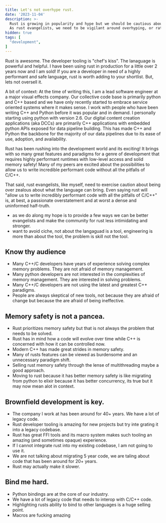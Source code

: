 ```yaml
---
title: Let's not overhype rust.
date: '2023-11-04'
description: >-
  Rust is growing in popularity and hype but we should be cautious about overselling it. I can already hear the rustaceans sharpening their claws, but hear me out.
  As rust evangelists, we need to be vigilant around overhyping, or rather overselling, the language.
hidden: true
tags: [
  "development",
]
---
```


Rust is awesome. The developer tooling is "chef's kiss". The lanaguage is powerful and helpful.
I have been using rust in production for a little over 2 years now and I am sold! If you are a developer
in need of a highly performant and safe language, rust is worth adding to your shortlist. But, lets not oversell it.

A bit of context: At the time of writing this, I am a lead software engineer at a major visual effects company.
Our collective code base is primarily python and C++ based and we have only recently started to embrace service oriented
systems where it makes sense. I work with people who have been writing C++ and Python before it was popular and in demand. I personally
starting using python with version 2.6. Our digital content creation applications (aka DCCs) are primarily C++
applications with embedded python APIs exposed for data pipeline building. This has made C++ and Python the backbone for the majority of our data pipelines due to its
ease of use, adoption, and availability.

Rust has been rushing into the development world and its exciting! It brings with so many great features and paradigms
for a genre of development that requires highly performant runtimes with low-level access and solid memory safety! Many of my peers are excited
about the possibilities to allow us to write incredible performant code without all the pitfalls of C/C++.

That said, rust evangelists, like myself, need to exercise caution about being over zealous about what the language can bring. Even saying rust will "allow us to
write incredibly performant code with all the pitfalls of C/C++" is, at best, a passionate overstatement and at worst a dense and uninformed half-truth.

- as we do along my hope is to provide a few ways we can be better evangelists and make the community for rust less intimidating and stronger.
- want to avoid ciche, not about the langaguad is a tool, engineering is more than about the tool, the problem is skill not the tool.


## Know thy audience
- Many C++/C developers have years of experience solving complex memory problems. They are not afraid of memory management.
- Many python developers are not interested in the complexities of memory management. They are interested in solving problems.
- Many C++/C developers are not using the latest and greatest C++ paradigms.
- People are always skeptical of new tools, not because they are afraid of change but because the are afraid of being ineffective.

## Memory safety is not a pancea.
- Rust prioritizes memory safety but that is not always the problem that needs to be solved.
- Rust has in mind how a code will evolve over time while C++ is concerned with how it can be controlled now.
- Modern C++ has made great strides in memory safety.
- Many of rusts features can be viewed as burdensome and an unnecessary paradigm shift.
- Selling rust memory safety through the lense of multithreading maybe a good approach.
- Moving to rust because it has better memory safety is like migrating from python to elixir because it has better concurrency, its true but it may now mean alot in context.

## Brownfield development is key.
- The company I work at has been around for 40+ years. We have a lot of legacy code.
- Rust developer tooling is amazing for new projects but try inte grating it into a legacy codebase.
- Rust has great FFI tools and its macro system makes such tooling an amazing (and sometimes opaque) experience.
- If I cannot integrate rust into my existing codebase, I am not going to use it.
- We are not talking about migrating 5 year code, we are taling about code that has been around for 20+ years.
- Rust may actually make it slower.

## Bind me hard.
- Python bindings are at the core of our industry.
- We have a lot of legacy code that needs to interop with C/C++ code.
- Highlighting rusts ability to bind to other languages is a huge selling point.
- Macros are fucking amazing

